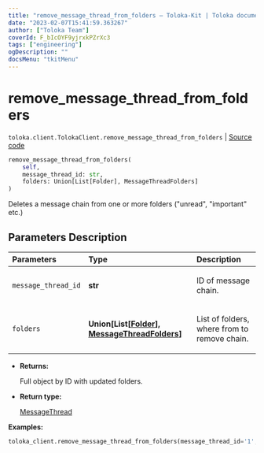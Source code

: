 ```yaml
---
title: "remove_message_thread_from_folders — Toloka-Kit | Toloka documentation"
date: "2023-02-07T15:41:59.363267"
author: ["Toloka Team"]
coverId: F_bIcOYF9yjrxkPZrXc3
tags: ["engineering"]
ogDescription: ""
docsMenu: "tkitMenu"
---
```


# remove_message_thread_from_folders
`toloka.client.TolokaClient.remove_message_thread_from_folders` | [Source code](https://github.com/Toloka/toloka-kit/blob/v1.1.3/src/client/__init__.py#L1006)

```python
remove_message_thread_from_folders(
    self,
    message_thread_id: str,
    folders: Union[List[Folder], MessageThreadFolders]
)
```

Deletes a message chain from one or more folders ("unread", "important" etc.)

## Parameters Description

| Parameters | Type | Description |
| :----------| :----| :-----------|
`message_thread_id`|**str**|<p>ID of message chain.</p>
`folders`|**Union\[List\[[Folder](/docs/toloka-kit/reference/toloka.client.message_thread.Folder)\], [MessageThreadFolders](/docs/toloka-kit/reference/toloka.client.message_thread.MessageThreadFolders)\]**|<p>List of folders, where from to remove chain.</p>

* **Returns:**

  Full object by ID with updated folders.

* **Return type:**

  [MessageThread](/docs/toloka-kit/reference/toloka.client.message_thread.MessageThread)

**Examples:**

```python
toloka_client.remove_message_thread_from_folders(message_thread_id='1', folders=['IMPORTANT'])
```
